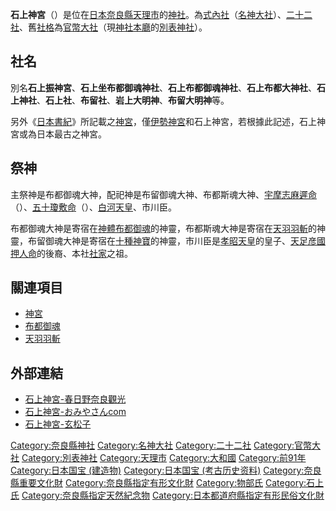 {{日本神社
| name = 石上神宮
| img = File:Isonokami.jpg
| img_capt = 拜殿（[[日本國寶|日本國寶]]）
| image_width = 250px
| nihongo = 石上神宮
| hiragana = いそのかみじんぐう
| romaji = Isonokami Jingū
| location = [[奈良縣|奈良縣]][[天理市|天理市]]布留町384
| god = 布都御魂大神
| type = [[式內社|式內社]]（[[名神大社|名神大社]]）・[[二十二社|二十二社]]・[[官幣大社|官幣大社]]・[[別表神社|別表神社]]
| struct = 
| open_year = [[崇神天皇|崇神天皇]]7年(西元前90年）
| cere_date = 10月15日
|}}

'''石上神宮'''（{{lang|ja|いそのかみじんぐう}}）是位在[[日本|日本]][[奈良縣|奈良縣]][[天理市|天理市]]的[[神社|神社]]。為[[式內社|式內社]]（[[名神大社|名神大社]]）、[[二十二社|二十二社]]、舊[[社格|社格]]為[[官幣大社|官幣大社]]（現[[神社本廳|神社本廳]]的[[別表神社|別表神社]]）。

== 社名 ==
別名'''石上振神宮'''、'''石上坐布都御魂神社'''、'''石上布都御魂神社'''、'''石上布都大神社'''、'''石上神社'''、'''石上社'''、'''布留社'''、'''岩上大明神'''、'''布留大明神'''等。

另外《[[日本書紀|日本書紀]]》所記載之[[神宮|神宮]]，僅[[伊勢神宮|伊勢神宮]]和石上神宮，若根據此記述，石上神宮或為日本最古之神宮。

== 祭神 ==
主祭神是布都御魂大神，配祀神是布留御魂大神、布都斯魂大神、[[宇摩志麻遲命|宇摩志麻遲命]]（{{Lang|ja|ウマシマジノミコト}}）、[[五十瓊敷入彦命|五十瓊敷命]]（{{Lang|ja|いにしきのみこと}}）、[[白河天皇|白河天皇]]、市川臣。

布都御魂大神是寄宿在[[神體|神體]][[布都御魂|布都御魂]]的神靈，布都斯魂大神是寄宿在[[天羽羽斬|天羽羽斬]]的神靈，布留御魂大神是寄宿在[[十種神寶|十種神寶]]的神靈，市川臣是[[孝昭天皇|孝昭天皇]]的皇子、[[天足彦國押人命|天足彦國押人命]]的後裔、本社[[社家|社家]]之祖。

== 關連項目 ==
* [[神宮|神宮]]
* [[布都御魂|布都御魂]]
* [[天羽羽斬|天羽羽斬]]

== 外部連結 ==
{{Commonscat|Isonokami_Shrine}}
* [https://web.archive.org/web/20100511002602/http://www.kasugano.com/kankou/isonokami/ 石上神宮-春日野奈良觀光] {{ja}}
* [http://www.omiyasan.com/other/post-211.php 石上神宮-おみやさんcom] {{Wayback|url=http://www.omiyasan.com/other/post-211.php |date=20120615184350 }} {{ja}}
* [http://www.genbu.net/data/yamato/isonokami_title.htm 石上神宮-玄松子] {{Wayback|url=http://www.genbu.net/data/yamato/isonokami_title.htm |date=20110903213656 }} {{ja}}

{{二十二社}}
{{近代社格制度}}

[[Category:奈良縣神社|Category:奈良縣神社]]
[[Category:名神大社|Category:名神大社]]
[[Category:二十二社|Category:二十二社]]
[[Category:官幣大社|Category:官幣大社]]
[[Category:別表神社|Category:別表神社]]
[[Category:天理市|Category:天理市]]
[[Category:大和國|Category:大和國]]
[[Category:前91年|Category:前91年]]
[[Category:日本国宝_(建造物)|Category:日本国宝 (建造物)]]
[[Category:日本国宝_(考古历史资料)|Category:日本国宝 (考古历史资料)]]
[[Category:奈良縣重要文化財|Category:奈良縣重要文化財]]
[[Category:奈良縣指定有形文化財|Category:奈良縣指定有形文化財]]
[[Category:物部氏|Category:物部氏]]
[[Category:石上氏|Category:石上氏]]
[[Category:奈良縣指定天然紀念物|Category:奈良縣指定天然紀念物]]
[[Category:日本都道府縣指定有形民俗文化財|Category:日本都道府縣指定有形民俗文化財]]
